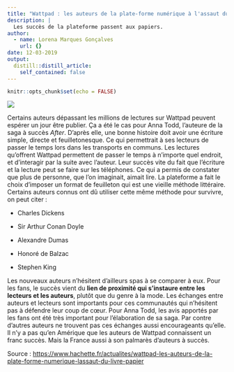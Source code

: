 ```yaml
---
title: "Wattpad : les auteurs de la plate-forme numérique à l'assaut du livre papier"
description: |
  Les succès de la plateforme passent aux papiers.
author:
  - name: Lorena Marques Gonçalves
    url: {}
date: 12-03-2019
output:
  distill::distill_article:
    self_contained: false
---
```


```r
knitr::opts_chunk$set(echo = FALSE)
```

![](After.jpg)

Certains auteurs dépassant les millions de lectures sur Wattpad peuvent espérer un jour être publier. Ça a été le cas pour Anna Todd, l’auteure de la saga à succès *After*.
D’après elle, une bonne histoire doit avoir une écriture simple, directe et feuilletonesque. Ce qui permettrait à ses lecteurs de passer le temps lors dans les transports en communs.  Les lectures qu’offrent Wattpad permettent de passer le temps à n’importe quel endroit, et d’interagir par la suite avec l’auteur. Leur succès vite du fait que l’écriture et la lecture peut se faire sur les téléphones. Ce qui a permis de constater que plus de personne, que l’on imaginait, aimait lire.
La plateforme a fait le choix d’imposer un format de feuilleton qui est une vieille méthode littéraire.
Certains auteurs connus ont dû utiliser cette même méthode pour survivre, on peut citer :

* Charles Dickens

* Sir Arthur Conan Doyle

* Alexandre Dumas

* Honoré de Balzac

* Stephen King

Les nouveaux auteurs n’hésitent d’ailleurs spas à se comparer à eux. 
Pour les fans, le succès vient du **lien de proximité qui s’instaure entre les lecteurs et les auteurs**, plutôt que du genre à la mode. Les échanges entre auteurs et lecteurs sont importants pour ces communautés qui n’hésitent pas à défendre leur coup de cœur. Pour Anna Todd, les avis apportés par les fans ont été très important pour l’élaboration de sa saga. Par contre d’autres auteurs ne trouvent pas ces échanges aussi encourageants qu’elle.
Il n’y a pas qu’en Amérique que les auteurs de Wattpad connaissent un franc succès. Mais la France aussi à son palmarès d’auteurs à succès.

Source : <https://www.hachette.fr/actualites/wattpad-les-auteurs-de-la-plate-forme-numerique-lassaut-du-livre-papier>

